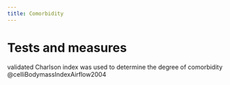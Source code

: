 ```yaml
---
title: Comorbidity
---
```




# Tests and measures

validated Charlson index was used to determine the degree of comorbidity @celliBodymassIndexAirflow2004 

